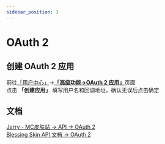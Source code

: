 ```yaml
---
sidebar_position: 3
---
```


# OAuth 2

## 创建 OAuth 2 应用

前往[「用户中心」](https://account.mc.jerry.ink/user)->[**「高级功能->OAuth 2 应用」**](https://account.mc.jerry.ink/user/oauth/manage)页面  
点击 **「创建应用」** 填写用户名和回调地址，确认无误后点击确定

## 文档  

[Jerry - MC皮肤站 -> API -> OAuth 2](./bs-api/oauth)  
[Blessing Skin API 文档 -> OAuth 2](https://blessing.netlify.app/api/oauth.html)  

